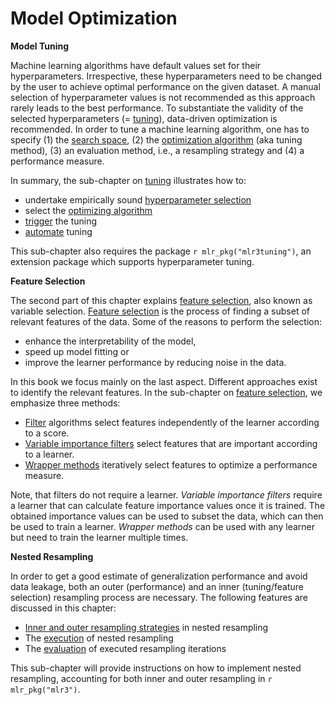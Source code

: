 # Model Optimization {#optimization}

**Model Tuning**

Machine learning algorithms have default values set for their hyperparameters.
Irrespective, these hyperparameters need to be changed by the user to achieve optimal performance on the given dataset.
A manual selection of hyperparameter values is not recommended as this approach rarely leads to the best performance.
To substantiate the validity of the selected hyperparameters (= [tuning](#tuning)), data-driven optimization is recommended.
In order to tune a machine learning algorithm, one has to specify (1) the [search space](#tuning-optimization), (2) the [optimization algorithm](#tuning-optimization) (aka tuning method), (3) an evaluation method, i.e., a resampling strategy and (4) a performance measure.

In summary, the sub-chapter on [tuning](#tuning) illustrates how to:

* undertake empirically sound [hyperparameter selection](#tuning)
* select the [optimizing algorithm](#tuning-optimization)
* [trigger](#tuning-triggering) the tuning
* [automate](#autotuner) tuning

This sub-chapter also requires the package `r mlr_pkg("mlr3tuning")`, an extension package which supports hyperparameter tuning.

**Feature Selection**

The second part of this chapter explains [feature selection](#fs), also known as variable selection.
[Feature selection](#fs) is the process of finding a subset of relevant features of the data.
Some of the reasons to perform the selection:

* enhance the interpretability of the model,
* speed up model fitting or
* improve the learner performance by reducing noise in the data.

In this book we focus mainly on the last aspect.
Different approaches exist to identify the relevant features.
In the sub-chapter on [feature selection](#fs), we emphasize three methods:

* [Filter](#fs-filter) algorithms select features independently of the learner according to a score.
* [Variable importance filters](#fs-var-imp-filter) select features that are important according to a learner.
* [Wrapper methods](#fs-wrapper) iteratively select features to optimize a performance measure.

Note, that filters do not require a learner.
*Variable importance filters* require a learner that can calculate feature importance values once it is trained.
The obtained importance values can be used to subset the data, which can then be used to train a learner.
*Wrapper methods* can be used with any learner but need to train the learner multiple times.

**Nested Resampling**

In order to get a good estimate of generalization performance and avoid data leakage, both an outer (performance) and an inner (tuning/feature selection) resampling process are necessary.
The following features are discussed in this chapter:

* [Inner and outer resampling strategies](#nested-resampling) in nested resampling
* The [execution](#nested-resamp-exec) of nested resampling
* The [evaluation](#nested-resamp-eval) of executed resampling iterations

This sub-chapter will provide instructions on how to implement nested resampling, accounting for both inner and outer resampling in `r mlr_pkg("mlr3")`.
